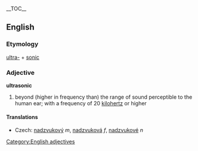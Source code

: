 {{wikipedia}}
__TOC__
== English ==
=== Etymology ===
[[ultra-]] + [[sonic]]
=== Adjective ===
[[Category:English adjectives]]
'''ultrasonic'''
# beyond (higher in frequency than) the range of sound perceptible to the human ear; with a frequency of 20 [[kilohertz]] or higher
====Translations====
*Czech: [[nadzvukový]] ''m'', [[nadzvuková]] ''f'', [[nadzvukové]] ''n''